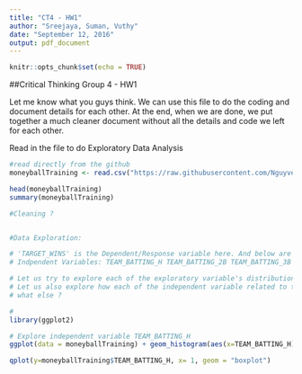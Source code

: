 ```yaml
---
title: "CT4 - HW1"
author: "Sreejaya, Suman, Vuthy"
date: "September 12, 2016"
output: pdf_document
---
```


```r
knitr::opts_chunk$set(echo = TRUE)
```

##Critical Thinking Group 4 - HW1

Let me know what you guys think. We can use this file to do the coding and document details for each other. At the end, when we are done, we put together a much cleaner document without all the details and code we left for each other.  

Read in the file to do Exploratory Data Analysis
```r
#read directly from the github
moneyballTraining <- read.csv("https://raw.githubusercontent.com/Nguyver/DATA621-HW/master/HW1/moneyball-training-data.csv", header=TRUE, sep=",", stringsAsFactors = FALSE)

head(moneyballTraining)
summary(moneyballTraining)

#Cleaning ?


#Data Exploration:

# 'TARGET_WINS' is the Dependent/Response variable here. And below are the independent (/exploratory) variables.
# Indpendent Variables: TEAM_BATTING_H TEAM_BATTING_2B TEAM_BATTING_3B  TEAM_BATTING_HR  TEAM_BATTING_BB TEAM_BATTING_SO  TEAM_BASERUN_SB TEAM_BASERUN_CS

# Let us try to explore each of the exploratory variable's distribution [histogram, boxplot - to understand the distribution and identify outliers etc.]
# Let us also explore how each of the independent variable related to the response variable ( using scatter plot )
# what else ?

#
library(ggplot2)

# Explore independent variable TEAM_BATTING_H
ggplot(data = moneyballTraining) + geom_histogram(aes(x=TEAM_BATTING_H), binwidth = 0.5) + ggtitle(paste("Histogram  - " , "TEAM_BATTING_H")) 

qplot(y=moneyballTraining$TEAM_BATTING_H, x= 1, geom = "boxplot")





```